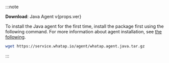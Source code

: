 :::note

<p><b>Download</b>: <Link to={`https://repo.whatap.io/maven/io/whatap/whatap.agent/${props.ver}/whatap.agent-${props.ver}.jar`}>Java Agent v{props.ver}</Link></p>

To install the Java agent for the first time, install the package first using the following command. For more information about agent installation, see [the following](../../java/install-agent).

```bash
wget https://service.whatap.io/agent/whatap.agent.java.tar.gz
```

:::
